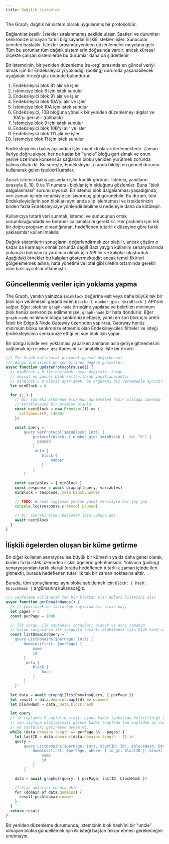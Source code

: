 ```yaml
---
title: Dağıtık Sistemler
---
```


The Graph, dağıtık bir sistem olarak uygulanmış bir protokoldür.

Bağlantılar kesilir. İstekler sıralanmamış şekilde ulaşır. Saatleri ve durumları senkronize olmayan farklı bilgisayarlar ilişkili istekleri işler. Sunucular yeniden başlatılır. İstekler arasında yeniden düzenlemeler meydana gelir. Tüm bu sorunlar tüm dağıtık sistemlerin doğasında vardır; ancak küresel ölçekte çalışan sistemlerde bu durumlar daha da şiddetlenir.

Bir istemcinin, bir yeniden düzenleme (re-org) sırasında en güncel veriyi almak için bir Endeksleyici’yi yokladığı (polling) durumda yaşanabilecek aşağıdaki örneği göz önünde bulundurun.

1. Endeksleyici blok 8’i alır ve işler
2. İstemciye blok 8 için istek sunulur
3. Endeksleyici blok 9’i alır ve işler
4. Endeksleyici blok 10A'yı alır ve işler
5. İstemciye blok 10A için istek sunulur
6. Endeksleyici, 10B bloğuna yönelik bir yeniden düzenlemeyi algılar ve 10A'yı geri alır (rollback)
7. İstemciye blok 9 için istek sunulur
8. Endeksleyici blok 10B'yi alır ve işler
9. Endeksleyici blok 11’i alır ve işler
10. İstemciye blok 11 için istek sunulur

Endeksleyicinin bakış açısından işler mantıklı olarak ilerlemektedir. Zaman ileriye doğru akıyor, her ne kadar bir "uncle" bloğu geri almak ve onun yerine üzerinde konsensüs sağlanan bloku yeniden yürütmek zorunda kalmış olsak da. Bu süreçte, Endeksleyici, o anda bildiği en güncel durumu kullanarak gelen istekleri karşılar.

Ancak istemci bakış açısından işler kaotik görünür. İstemci, yanıtların sırasıyla 8, 10, 9 ve 11 numaralı bloklar için olduğunu gözlemler. Buna "blok dalgalanması" sorunu diyoruz. Bir istemci blok dalgalanması yaşadığında, veri zaman içinde kendisiyle çelişiyormuş gibi görünebilir. Bu durum, tüm Endeksleyicilerin son blokları aynı anda alıp işlememesi ve isteklerinizin birden fazla Endeksleyiciye yönlendirilebilmesi nedeniyle daha da kötüleşir.

Kullanıcıya tutarlı veri sunmak, istemci ve sunucunun ortak sorumluluğundadır ve beraber çalışmalarını gerektirir. Her problem için tek bir doğru program olmadığından, hedeflenen tutarlılık düzeyine göre farklı yaklaşımlar kullanılmalıdır.

Dağıtık sistemlerin sonuçlarını değerlendirmek zor olabilir, ancak çözüm o kadar da karmaşık olmak zorunda değil! Bazı yaygın kullanım senaryolarında yolunuzu bulmanıza yardımcı olmak için API'ler ve kalıplar oluşturduk. Aşağıdaki örnekler bu kalıpları göstermektedir; ancak temel fikirleri gölgelememek adına, hata yönetimi ve iptal gibi üretim ortamında gerekli olan bazı ayrıntılar atlanmıştır.

## Güncellenmiş veriler için yoklama yapma

The Graph, yanıtın yalnızca `$minBlock` değerine eşit veya daha büyük tek bir blok için verilmesini garanti eden `block: { number_gte: $minBlock }` API'sini sağlar. Eğer istek bir `graph-node` örneğine yapılırsa ve belirtilen minimum blok henüz senkronize edilmemişse, `graph-node` bir hata döndürür. Eğer `graph-node` minimum bloğu senkronize ettiyse, yanıtı en son blok için üretir. İstek bir Edge & Node Gateway üzerinden yapılırsa, Gateway henüz minimum bloku senkronize etmemiş olan Endeksleyicileri filtreler ve isteği Endeksleyicinin senkronize ettiği en son blok için yapar.

Bir döngü içinde veri yoklaması yaparken zamanın asla geriye gitmemesini sağlamak için `number_gte` ifadesini kullanabiliriz. İşte bir örnek:

```javascript
/// The Graph kullanarak protocol.paused değişkenini
/// döngü içerisinde en son bilinen değere günceller.
async function updateProtocolPaused() {
  // minBlock = 0 ile başlamak sorun değildir. Sorgu,
  // mevcut en güncel blok kullanılarak yanıtlanacaktır.
  // minBlock'u 0 olarak ayarlamak, bu argümanı hiç vermemekle aynıdır.
  let minBlock = 0

  for (;;) {
    // Bir sonraki Ethereum blokunun muhtemelen hazır olacağı zamanda
    // tetiklenecek bir promise planla.
    const nextBlock = new Promise((f) => {
      setTimeout(f, 14000)
    })

    const query = `
        query GetProtocol($minBlock: Int!) {
            protocol(block: { number_gte: $minBlock }  id: "0") {
              paused
            }
            _meta {
                block {
                    number
                }
            }
        }`

    const variables = { minBlock }
    const response = await graphql(query, variables)
    minBlock = response._meta.block.number

    // TODO: Burada loglamak yerine yanıt verisiyle bir şey yap.
    console.log(response.protocol.paused)

    // Bir sonraki bloku beklemek için uykuya geç
    await nextBlock
  }
}
```

## İlişkili ögelerden oluşan bir küme getirme

Bir diğer kullanım senaryosu ise büyük bir kümenin ya da daha genel olarak, birden fazla istek üzerinden ilişkili ögelerin getirilmesidir. Yoklama (polling) senaryosundan farklı olarak (orada hedeflenen tutarlılık zaman içinde ileri gitmekti), burada hedeflenen tutarlılık tek bir zaman noktasına aittir.

Burada, tüm sonuçlarımızı aynı bloka sabitlemek için `block: { hash: $blockHash }` argümanını kullanacağız.

```javascript
/// Sayfalama kullanarak tek bir bloktan alan adları listesini alır
async function getDomainNames() {
  // // Çekilecek en fazla öge sayısına bir sınır koy.
  let pages = 5
  const perPage = 1000

  // İlk sorgu, ilk sayfadaki sonuçları alacak ve aynı zamanda
  // kalan sorguların ilk sorguyla tutarlı olabilmesi için blok hash'ini alacak.
  const listDomainsQuery = `
    query ListDomains($perPage: Int!) {
        domains(first: $perPage) {
            name
            id
        }
        _meta {
            block {
                hash
            }
        }
    }`

  let data = await graphql(listDomainsQuery, { perPage })
  let result = data.domains.map((d) => d.name)
  let blockHash = data._meta.block.hash

  let query
  // Ya toplamda 5 sayfalık sınırı aşana kadar (yukarıda belirtildiği gibi)
  // son sayfaya ulaştığımızı görene kadar (sayfada tam sayfadan az varlık varsa)
  // ek sayfaları getirmeye devam et.
  while (data.domains.length == perPage && --pages) {
    let lastID = data.domains[data.domains.length - 1].id
    query = `
        query ListDomains($perPage: Int!, $lastID: ID!, $blockHash: Bytes!) {
            domains(first: $perPage, where: { id_gt: $lastID }, block: { hash: $blockHash }) {
                name
                id
            }
        }`

    data = await graphql(query, { perPage, lastID, blockHash })

    // Alan adlarını sonuca ekle
    for (domain of data.domains) {
      result.push(domain.name)
    }
  }
  return result
}
```

Bir yeniden düzenleme durumunda, istemcinin blok hash’ini bir "uncle" olmayan blokla güncellemek için ilk isteği baştan tekrar etmesi gerekeceğini unutmayın.
